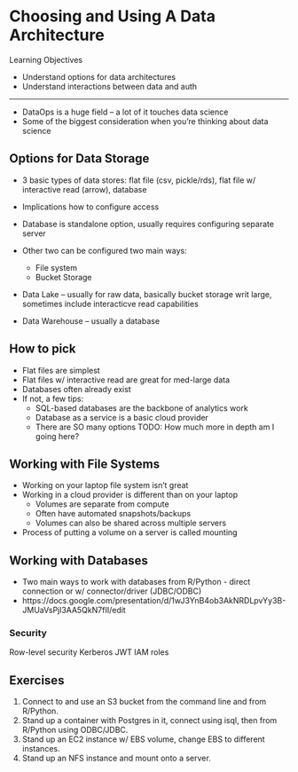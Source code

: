 # Choosing and Using A Data Architecture

Learning Objectives

* Understand options for data architectures
* Understand interactions between data and auth

---

* DataOps is a huge field -- a lot of it touches data science
* Some of the biggest consideration when you're thinking about data science

## Options for Data Storage

* 3 basic types of data stores: flat file (csv, pickle/rds), flat file w/ interactive read (arrow), database
* Implications how to configure access

* Database is standalone option, usually requires configuring separate server
* Other two can be configured two main ways:
  * File system
  * Bucket Storage
  
* Data Lake -- usually for raw data, basically bucket storage writ large, sometimes include interacticve read capabilities
* Data Warehouse -- usually a database

## How to pick
* Flat files are simplest
* Flat files w/ interactive read are great for med-large data
* Databases often already exist
* If not, a few tips:
  * SQL-based databases are the backbone of analytics work
  * Database as a service is a basic cloud provider
  * There are SO many options
  TODO: How much more in depth am I going here?

## Working with File Systems

* Working on your laptop file system isn't great
* Working in a cloud provider is different than on your laptop
  * Volumes are separate from compute
  * Often have automated snapshots/backups
  * Volumes can also be shared across multiple servers
* Process of putting a volume on a server is called mounting

## Working with Databases {#database}

* Two main ways to work with databases from R/Python - direct connection or w/ connector/driver (JDBC/ODBC)
* https://docs.google.com/presentation/d/1wJ3YnB4ob3AkNRDLpvYy3B-JMUaVsPjl3AA5QkN7fII/edit

### Security

Row-level security
Kerberos
JWT
IAM roles

## Exercises
1. Connect to and use an S3 bucket from the command line and from R/Python.
2. Stand up a container with Postgres in it, connect using isql, then from R/Python using ODBC/JDBC.
3. Stand up an EC2 instance w/ EBS volume, change EBS to different instances.
4. Stand up an NFS instance and mount onto a server.

